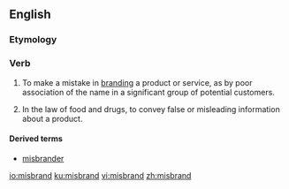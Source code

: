 ==English==

===Etymology===
{{prefix|mis|brand|lang=en}}

===Verb===
{{en-verb}}

# {{lb|en|business|marketing}} To make a mistake in [[branding]] a product or service, as by poor association of the name in a significant group of potential customers.
# {{lb|en|legal}} In the law of food and drugs, to convey false or misleading information about a product.

====Derived terms====
* [[misbrander]]

[[io:misbrand]]
[[ku:misbrand]]
[[vi:misbrand]]
[[zh:misbrand]]